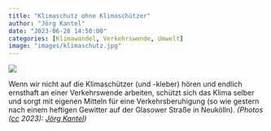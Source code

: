 ```yaml
---
title: "Klimaschutz ohne Klimaschützer"
author: "Jörg Kantel"
date: "2023-06-28 14:50:00"
categories: [Klimawandel, Verkehrswende, Umwelt]
image: "images/klimaschutz.jpg"
---
```


[![](images/klimaschutz-b.jpg)](https://www.flickr.com/photos/schockwellenreiter/53005394882/)

Wenn wir nicht auf die Klimaschützer (und -kleber) hören und endlich ernsthaft an einer Verkehrswende arbeiten, schützt sich das Klima selber und sorgt mit eigenen Mitteln für eine Verkehrsberuhigung (so wie gestern nach einem heftigen Gewitter auf der Glasower Straße in Neukölln). *(Photos ([cc](http://creativecommons.org/licenses/by-nc-nd/2.0/) 2023): [Jörg Kantel](http://cognitiones.kantel-chaos-team.de/cv.html))*